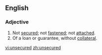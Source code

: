 ==English==
===Adjective===
{{en-adj}}
# Not [[secured]]; not [[fastened]]; not [[attached]].
# Of a loan or guarantee, without [[collateral]].

[[vi:unsecured]]
[[zh:unsecured]]